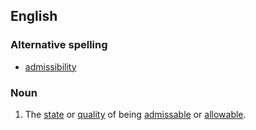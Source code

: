 ==English==
{{wikipedia|dab=admissibility}}
===Alternative spelling===
* [[admissibility]]

===Noun===
{{en-noun|admissabilities}}

# The [[state]] or [[quality]] of being [[admissable]] or [[allowable]].